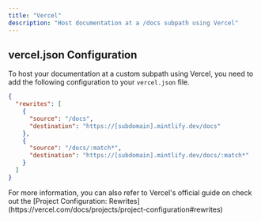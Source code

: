 ```yaml
---
title: "Vercel"
description: "Host documentation at a /docs subpath using Vercel"
---
```



<SubpathGatingSnippet platform="Vercel" />

## vercel.json Configuration

To host your documentation at a custom subpath using Vercel, you need to add the
following configuration to your `vercel.json` file.

```json
{
  "rewrites": [
    {
      "source": "/docs",
      "destination": "https://[subdomain].mintlify.dev/docs"
    },
    {
      "source": "/docs/:match*",
      "destination": "https://[subdomain].mintlify.dev/docs/:match*"
    }
  ]
}
```

<Note>
  For more information, you can also refer to Vercel's official guide on check
  out the [Project Configuration:
  Rewrites](https://vercel.com/docs/projects/project-configuration#rewrites)
</Note>